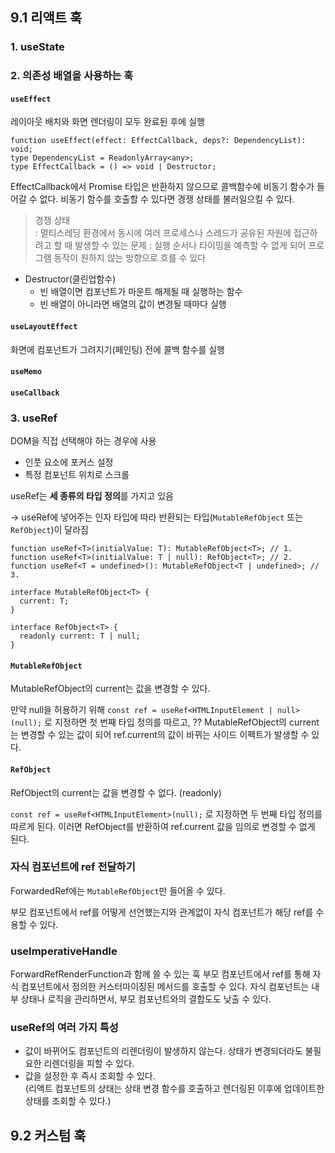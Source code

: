 ## 9.1 리액트 훅

### 1. useState

### 2. 의존성 배열을 사용하는 훅

#### `useEffect`

레이아웃 배치와 화면 렌더링이 모두 완료된 후에 실행

```tsx
function useEffect(effect: EffectCallback, deps?: DependencyList): void;
type DependencyList = ReadonlyArray<any>;
type EffectCallback = () => void | Destructor;
```

EffectCallback에서 Promise 타입은 반환하지 않으므로 콜백함수에 비동기 함수가 들어갈 수 없다. 비동기 함수를 호출할 수 있다면 경쟁 상태를 불러일으킬 수 있다.

> 경쟁 상태\
: 멀티스레딩 환경에서 동시에 여러 프로세스나 스레드가 공유된 자원에 접근하려고 할 때 발생할 수 있는 문제
: 실행 순서나 타이밍을 예측할 수 없게 되어 프로그램 동작이 원하지 않는 방향으로 흐를 수 있다


- Destructor(클린업함수)
    - 빈 배열이면 컴포넌트가 마운트 해제될 때 실행하는 함수
    - 빈 배열이 아니라면 배열의 값이 변경될 때마다 실행

#### `useLayoutEffect`

화면에 컴포넌트가 그려지기(페인팅) 전에 콜백 함수를 실행

#### `useMemo`

#### `useCallback`

### 3. useRef

DOM을 직접 선택해야 하는 경우에 사용

- 인풋 요소에 포커스 설정
- 특정 컴포넌트 위치로 스크롤

useRef는 **세 종류의 타입 정의**를 가지고 있음

→ useRef에 넣어주는 인자 타입에 따라 반환되는 타입(`MutableRefObject` 또는 `RefObject`)이 달라짐

```tsx
function useRef<T>(initialValue: T): MutableRefObject<T>; // 1.
function useRef<T>(initialValue: T | null): RefObject<T>; // 2.
function useRef<T = undefined>(): MutableRefObject<T | undefined>; // 3.

interface MutableRefObject<T> {
  current: T;
}

interface RefObject<T> {
  readonly current: T | null;
}
```

#### `MutableRefObject`

MutableRefObject의 current는 값을 변경할 수 있다.

만약 null을 허용하기 위해 `const ref = useRef<HTMLInputElement | null>(null);` 로 지정하면 첫 번째 타입 정의를 따르고, ?? MutableRefObject의 current는 변경할 수 있는 값이 되어 ref.current의 값이 바뀌는 사이드 이펙트가 발생할 수 있다.

#### `RefObject`

RefObject의 current는 값을 변경할 수 없다. (readonly)

`const ref = useRef<HTMLInputElement>(null);` 로 지정하면 두 번째 타입 정의를 따르게 된다. 이러면 RefObject를 반환하여 ref.current 값을 임의로 변경할 수 없게 된다.

### 자식 컴포넌트에 ref 전달하기

ForwardedRef에는 `MutableRefObject`만 들어올 수 있다.

부모 컴포넌트에서 ref를 어떻게 선언했는지와 관계없이 자식 컴포넌트가 해당 ref를 수용할 수 있다.

### useImperativeHandle

ForwardRefRenderFunction과 함께 쓸 수 있는 훅
부모 컴포넌트에서 ref를 통해 자식 컴포넌트에서 정의한 커스터마이징된 메서드를 호출할 수 있다.
자식 컴포넌트는 내부 상태나 로직을 관리하면서, 부모 컴포넌트와의 결합도도 낮출 수 있다.

### useRef의 여러 가지 특성
- 값이 바뀌어도 컴포넌트의 리렌더링이 발생하지 않는다. 상태가 변경되더라도 불필요한 리렌더링을 피할 수 있다.
- 값을 설정한 후 즉시 조회할 수 있다. \
(리액트 컴포넌트의 상태는 상태 변경 함수를 호출하고 렌더링된 이후에 업데이트한 상태를 조회할 수 있다.)

## 9.2 커스텀 훅
